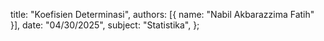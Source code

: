  title: "Koefisien Determinasi",
  authors: [{ name: "Nabil Akbarazzima Fatih" }],
  date: "04/30/2025",
  subject: "Statistika",
};
